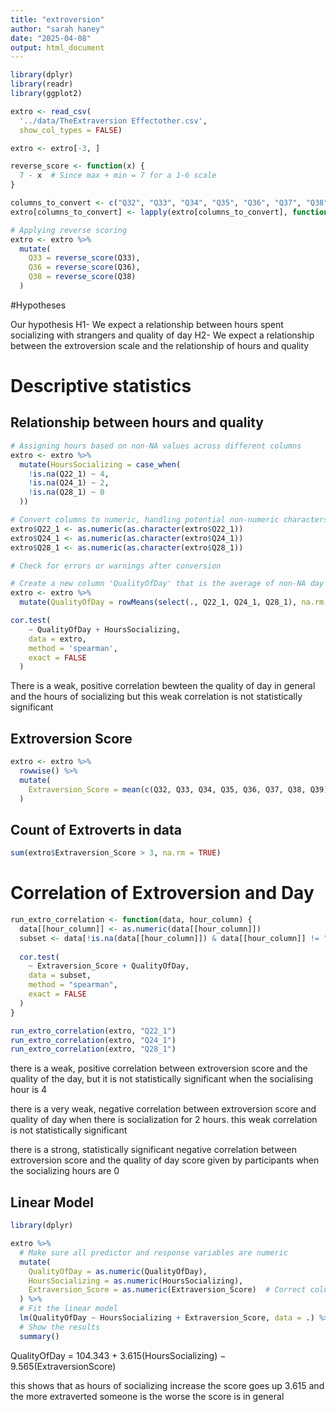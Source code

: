 ```yaml
---
title: "extroversion"
author: "sarah haney"
date: "2025-04-08"
output: html_document
---
```


```r
library(dplyr)
library(readr)
library(ggplot2)

extro <- read_csv(
  '../data/TheExtraversion Effectother.csv',
  show_col_types = FALSE)

```


```r

extro <- extro[-3, ]

reverse_score <- function(x) {
  7 - x  # Since max + min = 7 for a 1-6 scale
}

columns_to_convert <- c("Q32", "Q33", "Q34", "Q35", "Q36", "Q37", "Q38", "Q39")
extro[columns_to_convert] <- lapply(extro[columns_to_convert], function(x) as.numeric(as.character(x)))

# Applying reverse scoring
extro <- extro %>%
  mutate(
    Q33 = reverse_score(Q33),
    Q36 = reverse_score(Q36),
    Q38 = reverse_score(Q38)
  )
```

#Hypotheses

Our hypothesis
  H1- We expect a relationship between hours spent socializing with strangers and quality of day
  H2- We expect a relationship between the extroversion scale and the relationship of hours and quality
  
# Descriptive statistics

## Relationship between hours and quality
```r


# Assigning hours based on non-NA values across different columns
extro <- extro %>%
  mutate(HoursSocializing = case_when(
    !is.na(Q22_1) ~ 4,
    !is.na(Q24_1) ~ 2,
    !is.na(Q28_1) ~ 0
  ))

# Convert columns to numeric, handling potential non-numeric characters
extro$Q22_1 <- as.numeric(as.character(extro$Q22_1))
extro$Q24_1 <- as.numeric(as.character(extro$Q24_1))
extro$Q28_1 <- as.numeric(as.character(extro$Q28_1))

# Check for errors or warnings after conversion

```

```r
# Create a new column 'QualityOfDay' that is the average of non-NA day ratings
extro <- extro %>%
  mutate(QualityOfDay = rowMeans(select(., Q22_1, Q24_1, Q28_1), na.rm = TRUE))

```


```r
cor.test(
    ~ QualityOfDay + HoursSocializing,
    data = extro,
    method = 'spearman',
    exact = FALSE
  )
```
There is a weak, positive correlation bewteen the quality of day in general and the hours of socializing but this weak correlation is not statistically significant 

## Extroversion Score 
```r
extro <- extro %>%
  rowwise() %>%
  mutate(
    Extraversion_Score = mean(c(Q32, Q33, Q34, Q35, Q36, Q37, Q38, Q39), na.rm = TRUE)
  )
```

## Count of Extroverts in data
```r
sum(extro$Extraversion_Score > 3, na.rm = TRUE)
```

# Correlation of Extroversion and Day

```r
run_extro_correlation <- function(data, hour_column) {
  data[[hour_column]] <- as.numeric(data[[hour_column]])
  subset <- data[!is.na(data[[hour_column]]) & data[[hour_column]] != "", ]
  
  cor.test(
    ~ Extraversion_Score + QualityOfDay,
    data = subset,
    method = "spearman",
    exact = FALSE
  )
}
```

```r
run_extro_correlation(extro, "Q22_1")
run_extro_correlation(extro, "Q24_1")
run_extro_correlation(extro, "Q28_1")
```

there is a weak, positive correlation between extroversion score and the quality of the day, but it is not statistically significant when the socialising hour is 4 

there is a very weak, negative correlation between extroversion score and quality of day when there is socialization for 2 hours. this weak correlation is not statistically significant 

there is a strong, statistically significant negative correlation between extroversion score and the quality of day score given by participants when the socializing hours are 0  

## Linear Model
```r
library(dplyr)

extro %>%
  # Make sure all predictor and response variables are numeric
  mutate(
    QualityOfDay = as.numeric(QualityOfDay),
    HoursSocializing = as.numeric(HoursSocializing),
    Extraversion_Score = as.numeric(Extraversion_Score)  # Correct column name
  ) %>%
  # Fit the linear model
  lm(QualityOfDay ~ HoursSocializing + Extraversion_Score, data = .) %>%
  # Show the results
  summary()

```
QualityOfDay = 104.343 + 3.615(HoursSocializing) − 9.565(ExtraversionScore)

this shows that as hours of socializing increase the score goes up 3.615 and the more extraverted someone is the worse the score is in general



